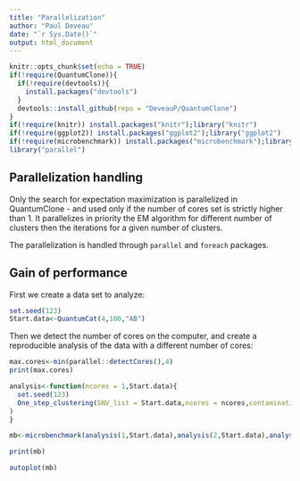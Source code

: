 ```yaml
---
title: "Parallelization"
author: "Paul Deveau"
date: "`r Sys.Date()`"
output: html_document
---
```


```r
knitr::opts_chunk$set(echo = TRUE)
if(!require(QuantumClone)){
  if(!require(devtools)){
    install.packages("devtools")
  }
  devtools::install_github(repo = "DeveauP/QuantumClone")
}
if(!require(knitr)) install.packages("knitr");library("knitr")
if(!require(ggplot2)) install.packages("ggplot2");library("ggplot2")
if(!require(microbenchmark)) install.packages("microbenchmark");library("microbenchmark")
library("parallel")


```

## Parallelization handling

Only the search for expectation maximization is parallelized in QuantumClone - and used only if the number of cores set is strictly higher than 1. It parallelizes in priority the EM algorithm for different number of clusters then the iterations for a given number of clusters.

The parallelization is handled through  `parallel` and `foreach` packages.

## Gain of performance

First we create a data set to analyze:
```r
set.seed(123)
Start.data<-QuantumCat(4,100,"AB")
```

Then we detect the number of cores on the computer, and create a reproducible analysis of the data with a different number of cores:

```r
max.cores<-min(parallel::detectCores(),4)
print(max.cores)

analysis<-function(ncores = 1,Start.data){
  set.seed(123)
  One_step_clustering(SNV_list = Start.data,ncores = ncores,contamination = c(0,0), save_plot = FALSE
)
}

```

```r
mb<-microbenchmark(analysis(1,Start.data),analysis(2,Start.data),analysis(max.cores,Start.data),times = 5)
```

```r
print(mb)

autoplot(mb)
```
